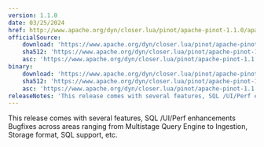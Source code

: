 ```yaml
---
version: 1.1.0
date: 03/25/2024
href: http://www.apache.org/dyn/closer.lua/pinot/apache-pinot-1.1.0/apache-pinot-1.1.0-bin.tar.gz?action=download
officialSource:
    download: 'https://www.apache.org/dyn/closer.lua/pinot/apache-pinot-1.1.0/apache-pinot-1.1.0-src.tar.gz?action=download'
    sha512: 'https://www.apache.org/dyn/closer.lua/pinot/apache-pinot-1.1.0/apache-pinot-1.1.0-src.tar.gz.sha512?action=download'
    asc: 'https://www.apache.org/dyn/closer.lua/pinot/apache-pinot-1.1.0/apache-pinot-1.1.0-src.tar.gz.asc?action=download'
binary:
    download: 'https://www.apache.org/dyn/closer.lua/pinot/apache-pinot-1.1.0/apache-pinot-1.1.0-bin.tar.gz?action=download'
    sha512: 'https://www.apache.org/dyn/closer.lua/pinot/apache-pinot-1.1.0/apache-pinot-1.1.0-bin.tar.gz.sha512?action=download'
    asc: 'https://www.apache.org/dyn/closer.lua/pinot/apache-pinot-1.1.0/apache-pinot-1.1.0-bin.tar.gz.asc?action=download'
releaseNotes: 'This release comes with several features, SQL /UI/Perf enhancements Bugfixes across areas ranging from Multistage Query Engine to Ingestion, Storage format, SQL support, etc.'
---
```


This release comes with several features, SQL /UI/Perf enhancements Bugfixes across areas ranging from Multistage Query Engine to Ingestion, Storage format, SQL support, etc.
